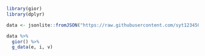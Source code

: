 
```r
library(gior)
library(dplyr)
```

```r
data <- jsonlite::fromJSON("https://raw.githubusercontent.com/syt123450/giojs/master/examples/data/sampleData.json")

data %>% 
  gior() %>% 
  g_data(e, i, v)
```
